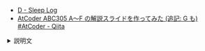
<Meta title="ABC305/ABC305-D" />
<Slide src={Png} layout="fullscreen" />

- [D \- Sleep Log](https://atcoder.jp/contests/abc305/tasks/abc305_d)
- [AtCoder ABC305 A～F の解説スライドを作ってみた \(追記: G も\) \#AtCoder \- Qiita](https://qiita.com/hossie/items/bb08bf6abe92b2f85269)

<details>
<summary>説明文</summary>

- ABC305 D - Sleep Log

</details>

